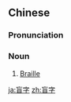 ==Chinese==
{{zh-forms}}

===Pronunciation===
{{zh-pron
|m=mángzì
|c=maang4 zi6
|cat=n
}}

===Noun===
{{zh-noun}}

# [[Braille]] {{gloss|writing system}}

[[ja:盲字]]
[[zh:盲字]]